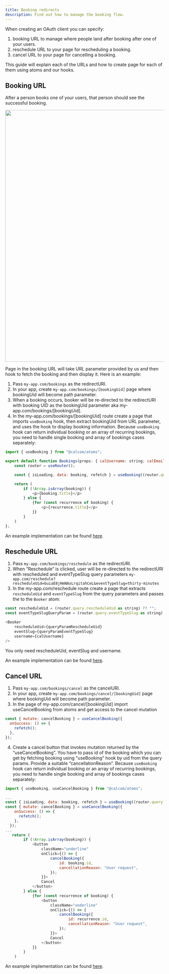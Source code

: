 ```yaml
---
title: Booking redirects
description: Find out how to manage the booking flow.
---
```


When creating an OAuth client you can specify:

1. booking URL to manage where people land after booking after one of your users.
2. reschedule URL to your page for rescheduling a booking.
3. cancel URL to your page for cancelling a booking.

This guide will explain each of the URLs and how to create page for each of them using atoms and our hooks.

## Booking URL

After a person books one of your users, that person should see the successful booking.

<img src="/images/booking-page.png" width="800" height="800" />

Page in the booking URL will take URL parameter provided by us and then hook to fetch the booking and then display it. Here is an example:

1. Pass `my-app.com/bookings` as the redirectURI.
2. In your app, create `my-app.com/bookings/[bookingUid]` page where bookingUid will become path parameter.
3. When a booking occurs, booker will be re-directed to the redirectURI with booking UID as the bookingUid parameter aka my-app.com/bookings/[bookingUid].
4. In the my-app.com/bookings/[bookingUid] route create a page that imports `useBooking` hook, then extract bookingUid from URL parameter, and uses the hook to display booking information. Because
   `useBooking` hook can return individual booking or an array of recurring bookings, you need to handle single booking and array of bookings cases separately:

```js
import { useBooking } from "@calcom/atoms";

export default function Bookings(props: { calUsername: string; calEmail: string }) {
    const router = useRouter();

    const { isLoading, data: booking, refetch } = useBooking((router.query.bookingUid as string) ?? "");

    return (
        if (!Array.isArray(booking)) {
            <p>{booking.title}</p>
        } else {
            {for (const recurrence of booking) {
                <p>{recurrence.title}</p>
            }}
        }
    )
};
```

An example implementation can be found [here](https://github.com/calcom/cal.com/blob/main/packages/platform/examples/base/src/pages/%5BbookingUid%5D.tsx).

## Reschedule URL

1. Pass `my-app.com/bookings/reschedule` as the redirectURI.
2. When “Reschedule” is clicked, user will be re-directed to the redirectURI with rescheduled and eventTypeSlug query parameters `my-app.com/reschedule?rescheduleUid=buiaE8jHmNAxLrqitahCeL&eventTypeSlug=thirty-minutes`
3. In the my-app.com/reschedule route create a page that extracts `rescheduleUid` and `eventTypeSlug` from the query parameters and passes the to the `Booker` atom:

```js
const rescheduleUid = (router.query.rescheduleUid as string) ?? "";
const eventTypeSlugQueryParam = (router.query.eventTypeSlug as string) ?? "";

<Booker
    rescheduleUid={queryParamRescheduleUid}
    eventSlug={queryParamEventTypeSlug}
    username={calUsername}
/>
```

You only need rescheduleUid, eventSlug and username.

An example implementation can be found [here](https://github.com/calcom/cal.com/blob/main/packages/platform/examples/base/src/pages/booking.tsx).

## Cancel URL

1. Pass `my-app.com/bookings/cancel` as the cancelURI.
2. In your app, create `my-app.com/bookings/cancel/[bookingUid]` page where bookingUid will become path parameter.
3. In the page of my-app.com/cancel/[bookingUid] import useCancelBooking from atoms and get access to the cancel mutation

```js
const { mutate: cancelBooking } = useCancelBooking({
  onSuccess: () => {
    refetch();
  },
});
```

4. Create a cancel button that invokes mutation returned by the “useCancelBooking”. You have to pass id of the booking which you can get by fetching booking using "useBooking" hook by uid from the query params. Provide a suitable “cancellationReason”.
   Because `useBooking` hook can return individual booking or an array of recurring bookings, you need to handle single booking and array of bookings cases separately:

```js
import { useBooking, useCancelBooking } from "@calcom/atoms";

...
const { isLoading, data: booking, refetch } = useBooking((router.query.bookingUid as string) ?? "");
const { mutate: cancelBooking } = useCancelBooking({
    onSuccess: () => {
      refetch();
    },
  });
...
   return (
        if (!Array.isArray(booking)) {
            <button
                className="underline"
                onClick={() => {
                    cancelBooking({
                        id: booking.id,
                        cancellationReason: "User request",
                    });
                }}>
                Cancel
            </button>
        } else {
            {for (const recurrence of booking) {
                <button
                    className="underline"
                    onClick={() => {
                        cancelBooking({
                            id: recurrence.id,
                            cancellationReason: "User request",
                        });
                    }}>
                    Cancel
                </button>
            }}
        }
    )
```

An example implementation can be found [here](https://github.com/calcom/cal.com/blob/main/packages/platform/examples/base/src/pages/booking.tsx).
